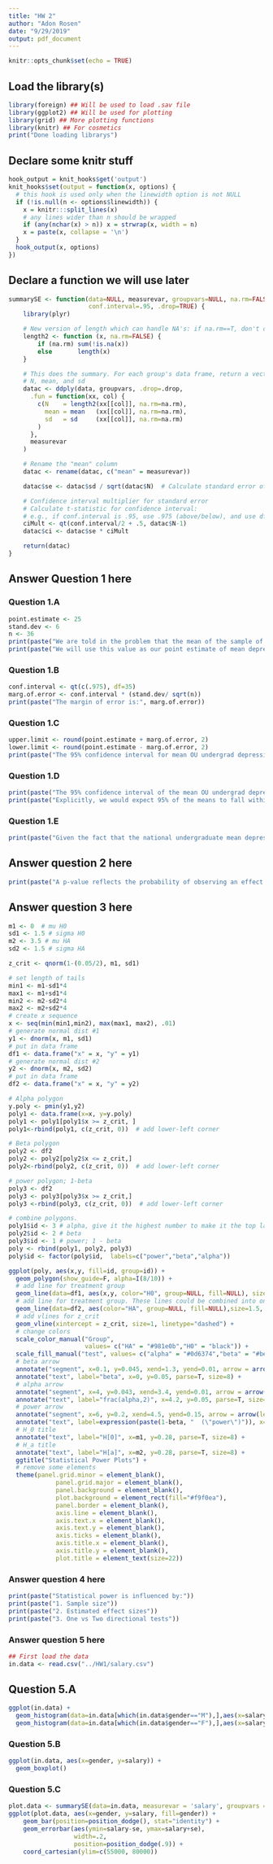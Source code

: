 ```yaml
---
title: "HW 2"
author: "Adon Rosen"
date: "9/29/2019"
output: pdf_document
---
```


```r
knitr::opts_chunk$set(echo = TRUE)
```

## Load the library(s)

```r
library(foreign) ## Will be used to load .sav file
library(ggplot2) ## Will be used for plotting
library(grid) ## More plotting functions
library(knitr) ## For cosmetics
print("Done loading librarys")
```

## Declare some knitr stuff
```r
hook_output = knit_hooks$get('output')
knit_hooks$set(output = function(x, options) {
  # this hook is used only when the linewidth option is not NULL
  if (!is.null(n <- options$linewidth)) {
    x = knitr:::split_lines(x)
    # any lines wider than n should be wrapped
    if (any(nchar(x) > n)) x = strwrap(x, width = n)
    x = paste(x, collapse = '\n')
  }
  hook_output(x, options)
})
```
## Declare a function we will use later
```r
summarySE <- function(data=NULL, measurevar, groupvars=NULL, na.rm=FALSE,
                      conf.interval=.95, .drop=TRUE) {
    library(plyr)

    # New version of length which can handle NA's: if na.rm==T, don't count them
    length2 <- function (x, na.rm=FALSE) {
        if (na.rm) sum(!is.na(x))
        else       length(x)
    }

    # This does the summary. For each group's data frame, return a vector with
    # N, mean, and sd
    datac <- ddply(data, groupvars, .drop=.drop,
      .fun = function(xx, col) {
        c(N    = length2(xx[[col]], na.rm=na.rm),
          mean = mean   (xx[[col]], na.rm=na.rm),
          sd   = sd     (xx[[col]], na.rm=na.rm)
        )
      },
      measurevar
    )

    # Rename the "mean" column    
    datac <- rename(datac, c("mean" = measurevar))

    datac$se <- datac$sd / sqrt(datac$N)  # Calculate standard error of the mean

    # Confidence interval multiplier for standard error
    # Calculate t-statistic for confidence interval: 
    # e.g., if conf.interval is .95, use .975 (above/below), and use df=N-1
    ciMult <- qt(conf.interval/2 + .5, datac$N-1)
    datac$ci <- datac$se * ciMult

    return(datac)
}
```

## Answer Question 1 here
### Question 1.A
```r
point.estimate <- 25
stand.dev <- 6
n <- 36
print(paste("We are told in the problem that the mean of the sample of OU undergrads is ", point.estimate))
print(paste("We will use this value as our point estimate of mean depression"))
```

### Question 1.B
```r
conf.interval <- qt(c(.975), df=35) 
marg.of.error <- conf.interval * (stand.dev/ sqrt(n))
print(paste("The margin of error is:", marg.of.error))
```

### Question 1.C
```r
upper.limit <- round(point.estimate + marg.of.error, 2)
lower.limit <- round(point.estimate - marg.of.error, 2)
print(paste("The 95% confidence interval for mean OU undergrad depression is: [",lower.limit,",", upper.limit, "]", sep=''))
```

### Question 1.D
```r
print(paste("The 95% confidence interval of the mean OU undergrad depression rating reflects the variation of mean values we would obtain if the sampiling procedure was repated a large number of times."))
print(paste("Explicitly, we would expect 95% of the means to fall within ", lower.limit, " and ", upper.limit, " from this resampling procedure", sep=''))
```

### Question 1.E
```r
print(paste("Given the fact that the national undergraduate mean depression is estimated at 40, and the upper limit of the OU undergraduate mean depression confidence interval was", upper.limit, "we can confidentley state that these two populations exhibit different means"))
```

## Answer question 2 here
```r
print(paste("A p-value reflects the probability of observing an effect of equal or greater absolute magnitude given a true null hypothesis."))
```

## Answer question 3 here
```r
m1 <- 0  # mu H0
sd1 <- 1.5 # sigma H0
m2 <- 3.5 # mu HA
sd2 <- 1.5 # sigma HA

z_crit <- qnorm(1-(0.05/2), m1, sd1)

# set length of tails
min1 <- m1-sd1*4
max1 <- m1+sd1*4
min2 <- m2-sd2*4
max2 <- m2+sd2*4          
# create x sequence
x <- seq(min(min1,min2), max(max1, max2), .01)
# generate normal dist #1
y1 <- dnorm(x, m1, sd1)
# put in data frame
df1 <- data.frame("x" = x, "y" = y1)
# generate normal dist #2
y2 <- dnorm(x, m2, sd2)
# put in data frame
df2 <- data.frame("x" = x, "y" = y2)

# Alpha polygon
y.poly <- pmin(y1,y2)
poly1 <- data.frame(x=x, y=y.poly)
poly1 <- poly1[poly1$x >= z_crit, ] 
poly1<-rbind(poly1, c(z_crit, 0))  # add lower-left corner

# Beta polygon
poly2 <- df2
poly2 <- poly2[poly2$x <= z_crit,] 
poly2<-rbind(poly2, c(z_crit, 0))  # add lower-left corner

# power polygon; 1-beta
poly3 <- df2
poly3 <- poly3[poly3$x >= z_crit,] 
poly3 <-rbind(poly3, c(z_crit, 0))  # add lower-left corner

# combine polygons. 
poly1$id <- 3 # alpha, give it the highest number to make it the top layer
poly2$id <- 2 # beta
poly3$id <- 1 # power; 1 - beta
poly <- rbind(poly1, poly2, poly3)
poly$id <- factor(poly$id,  labels=c("power","beta","alpha"))
```

```r
ggplot(poly, aes(x,y, fill=id, group=id)) +
  geom_polygon(show_guide=F, alpha=I(8/10)) +
  # add line for treatment group
  geom_line(data=df1, aes(x,y, color="H0", group=NULL, fill=NULL), size=1.5, show_guide=F) + 
  # add line for treatment group. These lines could be combined into one dataframe.
  geom_line(data=df2, aes(color="HA", group=NULL, fill=NULL),size=1.5, show_guide=F) +
  # add vlines for z_crit
  geom_vline(xintercept = z_crit, size=1, linetype="dashed") +
  # change colors 
  scale_color_manual("Group", 
                     values= c("HA" = "#981e0b","H0" = "black")) +
  scale_fill_manual("test", values= c("alpha" = "#0d6374","beta" = "#be805e","power"="#7cecee")) +
  # beta arrow
  annotate("segment", x=0.1, y=0.045, xend=1.3, yend=0.01, arrow = arrow(length = unit(0.3, "cm")), size=1) +
  annotate("text", label="beta", x=0, y=0.05, parse=T, size=8) +
  # alpha arrow
  annotate("segment", x=4, y=0.043, xend=3.4, yend=0.01, arrow = arrow(length = unit(0.3, "cm")), size=1) +
  annotate("text", label="frac(alpha,2)", x=4.2, y=0.05, parse=T, size=8) +
  # power arrow
  annotate("segment", x=6, y=0.2, xend=4.5, yend=0.15, arrow = arrow(length = unit(0.3, "cm")), size=1) +
  annotate("text", label=expression(paste(1-beta, "  (\"power\")")), x=6.1, y=0.21, parse=T, size=8) +
  # H_0 title
  annotate("text", label="H[0]", x=m1, y=0.28, parse=T, size=8) +
  # H_a title
  annotate("text", label="H[a]", x=m2, y=0.28, parse=T, size=8) +
  ggtitle("Statistical Power Plots") +
  # remove some elements
  theme(panel.grid.minor = element_blank(),
             panel.grid.major = element_blank(),
             panel.background = element_blank(),
             plot.background = element_rect(fill="#f9f0ea"),
             panel.border = element_blank(),
             axis.line = element_blank(),
             axis.text.x = element_blank(),
             axis.text.y = element_blank(),
             axis.ticks = element_blank(),
             axis.title.x = element_blank(),
             axis.title.y = element_blank(),
             plot.title = element_text(size=22))

```

### Answer question 4 here
```r
print(paste("Statistical power is influenced by:"))
print(paste("1. Sample size"))
print(paste("2. Estimated effect sizes"))
print(paste("3. One vs Two directional tests"))
```

### Answer question 5 here
```r
## First load the data
in.data <- read.csv("../HW1/salary.csv")
```
## Question 5.A
```r
ggplot(in.data) +
  geom_histogram(data=in.data[which(in.data$gender=="M"),],aes(x=salary), color='blue', alpha=.75, fill='blue') +
  geom_histogram(data=in.data[which(in.data$gender=="F"),],aes(x=salary), color="red", alpha=.75, fill='red')
```

### Question 5.B
```r
ggplot(in.data, aes(x=gender, y=salary)) +
  geom_boxplot()
```

### Question 5.C
```r
plot.data <- summarySE(data=in.data, measurevar = 'salary', groupvars = 'gender')
ggplot(plot.data, aes(x=gender, y=salary, fill=gender)) +
    geom_bar(position=position_dodge(), stat="identity") +
    geom_errorbar(aes(ymin=salary-se, ymax=salary+se),
                  width=.2,                    
                  position=position_dodge(.9)) +
    coord_cartesian(ylim=c(55000, 80000))
```